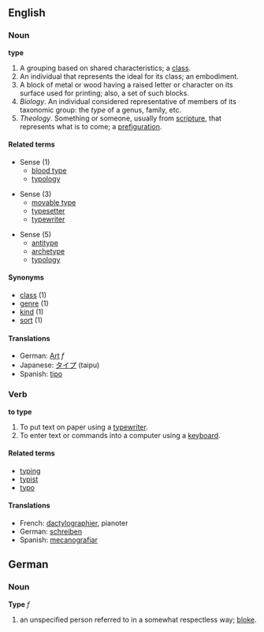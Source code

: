 == English ==
===Noun===
'''type'''

# A grouping based on shared characteristics; a [[class]].
# An individual that represents the ideal for its class; an embodiment.
# A block of metal or wood having a raised letter or character on its surface used for printing; also, a set of such blocks.
# ''Biology''. An individual considered representative of members of its taxonomic group: the ''type'' of a genus, family, etc.
# ''Theology''. Something or someone, usually from [[scripture]], that represents what is to come; a [[prefiguration]].

====Related terms====
*Sense (1)
**[[blood type]]
**[[typology]]

*Sense (3)
**[[movable type]]
**[[typesetter]]
**[[typewriter]]

*Sense (5)
**[[antitype]]
**[[archetype]]
**[[typology]]

====Synonyms====
*[[class]] (1)
*[[genre]] (1)
*[[kind]] (1)
*[[sort]] (1)

====Translations====
*German: [[Art]] ''f''
*Japanese: [[タイプ]] (taipu)
*Spanish: [[tipo]]

===Verb===
'''to type'''

# To put text on paper using a [[typewriter]].
# To enter text or commands into a computer using a [[keyboard]].

====Related terms====
*[[typing]]
*[[typist]]
*[[typo]]

====Translations====
*French: [[dactylographier]], pianoter
*German: [[schreiben]]
*Spanish: [[mecanografiar]]

== German ==
=== Noun ===
'''Type''' ''f''

# an unspecified person referred to in a somewhat respectless way; [[bloke]].